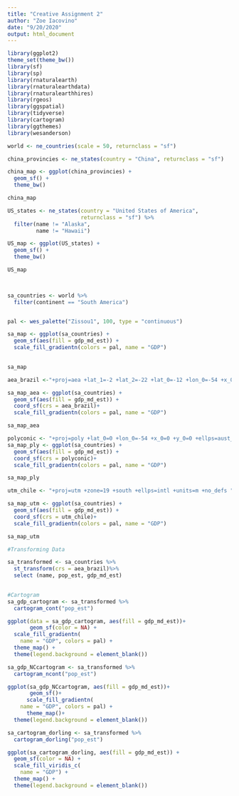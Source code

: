 ```yaml
---
title: "Creative Assignment 2"
author: "Zoe Iacovino"
date: "9/20/2020"
output: html_document
---
```

```r

                 
library(ggplot2)
theme_set(theme_bw())
library(sf)
library(sp)
library(rnaturalearth)
library(rnaturalearthdata)
library(rnaturalearthhires)
library(rgeos)
library(ggspatial)
library(tidyverse)
library(cartogram)
library(ggthemes)
library(wesanderson)

world <- ne_countries(scale = 50, returnclass = "sf")

china_provincies <- ne_states(country = "China", returnclass = "sf")

china_map <- ggplot(china_provincies) +
  geom_sf() +
  theme_bw()

china_map
```
```r
US_states <- ne_states(country = "United States of America", 
                       returnclass = "sf") %>%
  filter(name != "Alaska",
         name != "Hawaii")

US_map <- ggplot(US_states) +
  geom_sf() +
  theme_bw()

US_map

    
```
```r
sa_countries <- world %>%
  filter(continent == "South America")


pal <- wes_palette("Zissou1", 100, type = "continuous")

sa_map <- ggplot(sa_countries) +
  geom_sf(aes(fill = gdp_md_est)) + 
  scale_fill_gradientn(colors = pal, name = "GDP")
  

sa_map
```
```r
aea_brazil <-"+proj=aea +lat_1=-2 +lat_2=-22 +lat_0=-12 +lon_0=-54 +x_0=0 +y_0=0 +a=6378160 +b=6356537.557298475 +units=m +no_defs"

sa_map_aea <- ggplot(sa_countries) +
  geom_sf(aes(fill = gdp_md_est)) +
  coord_sf(crs = aea_brazil)+
  scale_fill_gradientn(colors = pal, name = "GDP")

sa_map_aea

```
```r
polyconic <- "+proj=poly +lat_0=0 +lon_0=-54 +x_0=0 +y_0=0 +ellps=aust_SA +units=m +no_defs " 
sa_map_ply <- ggplot(sa_countries) +
  geom_sf(aes(fill = gdp_md_est)) +
  coord_sf(crs = polyconic)+
  scale_fill_gradientn(colors = pal, name = "GDP")

sa_map_ply
```

```r
utm_chile <- "+proj=utm +zone=19 +south +ellps=intl +units=m +no_defs "

sa_map_utm <- ggplot(sa_countries) +
  geom_sf(aes(fill = gdp_md_est)) +
  coord_sf(crs = utm_chile)+
  scale_fill_gradientn(colors = pal, name = "GDP")

sa_map_utm

```

```r
#Transforming Data

sa_transformed <- sa_countries %>% 
  st_transform(crs = aea_brazil)%>%
  select (name, pop_est, gdp_md_est)
  

#Cartogram
sa_gdp_cartogram <- sa_transformed %>%
  cartogram_cont("pop_est")

ggplot(data = sa_gdp_cartogram, aes(fill = gdp_md_est))+
       geom_sf(color = NA) +
  scale_fill_gradientn(
    name = "GDP", colors = pal) +
  theme_map() +
  theme(legend.background = element_blank())

```

```r


sa_gdp_NCcartogram <- sa_transformed %>%
  cartogram_ncont("pop_est")

ggplot(sa_gdp_NCcartogram, aes(fill = gdp_md_est))+
       geom_sf()+
      scale_fill_gradientn(
    name = "GDP", colors = pal) +
      theme_map()+
  theme(legend.background = element_blank())

```


```r
sa_cartogram_dorling <- sa_transformed %>%
  cartogram_dorling("pop_est")

ggplot(sa_cartogram_dorling, aes(fill = gdp_md_est)) +
  geom_sf(color = NA) +
  scale_fill_viridis_c(
    name = "GDP") +
  theme_map() +
  theme(legend.background = element_blank())
```


